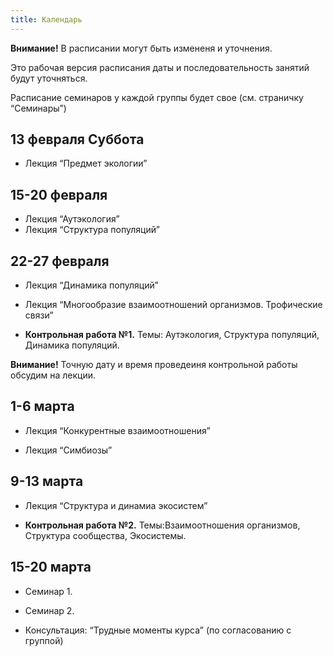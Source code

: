 ```yaml
---
title: Календарь
---
```


**Внимание!** В расписании могут быть измененя и уточнения.

Это рабочая версия расписания даты и последовательность занятий будут уточняться.


Расписание семинаров у каждой группы будет свое (см. страничку "Семинары")


## 13 февраля Суббота
- Лекция "Предмет экологии"

## 15-20 февраля

- Лекция "Аутэкология" 
- Лекция "Структура популяций" 

## 22-27 февраля

- Лекция "Динамика популяций"
- Лекция "Многообразие взаимоотношений организмов. Трофические связи"


- **Контрольная работа №1.** Темы: Аутэкология, Структура популяций, Динамика популяций.

**Внимание!** Точную дату и время проведеиня контрольной работы обсудим на лекции.


## 1-6 марта 

- Лекция "Конкурентные взаимоотношения"

- Лекция "Симбиозы"



## 9-13 марта

- Лекция "Структура и динамиа экосистем"

- **Контрольная работа №2.** Темы:Взаимоотношения организмов, Структура сообщества, Экосистемы.


## 15-20 марта

- Семинар 1.    
- Семинар 2.

- Консультация: "Трудные моменты курса" (по согласованию с группой)




<!-- Расписание семинаров у каждой группы будет свое (см. страничку "Семинары") -->


<!-- ## 21 сентября 2020	Понедельник -->
<!-- - В.М.Хайтов лекция "Предмет экологии" -->

<!-- ## 26 сентября 2020	Суббота -->
<!-- - В.М.Хайтов лекция "Аутэкология" (2 пары) -->

<!-- ## 03 октябя 2020	Суббота -->
<!-- - В.М.Хайтов лекция "Демэкология" -->

<!-- ## 07 октябя 2020	Среда -->

<!-- - В.М.Хайтов лекция "Динамика популяции" -->
<!-- - Начинаем самостоятельную работу №1 -->
<!-- - Будет тест с задачами, решение которых потребует освоения литературных источников.  -->


<!-- ## 10 октябя 2020	суббота -->

<!-- - В.М.Хайтов лекция "Взаимоотношения организмов. Часть 1" -->
<!-- - В.М.Хайтов лекция "Взаимоотношения организмов. Часть 2" -->



<!-- - **Контрольная работа №1.** Темы: Аутэкология, Структура популяций, Динамика популяций. -->
<!-- **Внимание!** Точную дату и время проведеиня контрольной работы обсудим на лекции. -->



<!-- ## 15 октябя 2020	Среда 23:59  -->

<!-- - Начинаем самостоятельную работу №2 -->



<!-- ## 19 октябя 2020	Среда 23:59  -->

<!-- Срок закрытия теста по самостоятельной работе №1.  -->

<!-- Ответы на вопросы, которые будут присланы после 23:59 будут приносить лишь 0.5 балла. -->




<!-- ## 21 октября среда 1 и 2 пары -->

<!-- - В.М.Хайтов лекция "Трофические связи" -->
<!-- - В.М.Хайтов лекция "Конкурентные взаимоотношения" -->


<!-- ## 24 октября (суббота)  -->

<!-- - **Контрольная работа №1.** -->

<!-- Тест будет открыт в 0:00 и закрыт в 23:59. На выполнение работы отводится 2 часа с момента открытия  -->


<!-- ## 26 октябя 2020	Среда 23:59 -->

<!-- Срок закрытия теста по самостоятельной работе № 2.  -->

<!-- Ответы на вопросы, которые будут присланы после 23:59 будут приносить лишь 0.5 балла. -->



<!-- ## 28 октября 2020 Среда -->

<!-- - В.М.Хайтов лекция "Симбиозы" -->

<!-- - В.М.Хайтов лекция "Структура сообщества" -->


<!-- ## 2 ноября 2020 Вторник -->

<!-- - М.Ю.Тиходеева лекция "Экосистемы" (2 пары) -->


<!-- ## 7 ноября 2020 Суббота -->
<!-- - Контрольная работа №2. Темы:Взаимоотношения организмов, Структура сообщества, Экосистемы, Многообразие жизненных циклов, Глобальные круговороты. -->


<!-- ## 11 ноября 2020 Среда  -->
<!-- - Заканчиваем самостоятельную работу №3 -->



<!-- ## 14 ноября 2020 Суббота  -->
<!-- - Контрольная работа №2 -->



<!-- ## Конец ноября, по согласованию 	 -->
<!-- - В. М. Хайтов Консультация "Трудные моменты курса"	  -->





